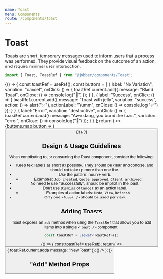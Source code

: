 ```yaml
---
name: Toast
menu: Components
route: /components/toast
---
```



# Toast

<ComponentStatus stage="ready" responsive="no" accessible="no" />

Toasts are short, temporary messages used to inform users that a process was
performed. They provide visual feedback on the outcome of an action, and require
minimal user interacction.

```ts
import { Toast, ToastRef } from "@jobber/components/Toast";
```

<Playground>
  {() => {
    const toastRef = useRef();
    const buttons = [
      {
        label: "No Variation",
        variation: "cancel",
        onClick: () => {
          toastRef.current.add({
            message: "Bland Toast",
            onClose: () => console.log("🍞")
          });
        }
      },
      {
        label: "Success",
        onClick: () => {
          toastRef.current.add({
            message: "Toast with jelly",
            variation: "success",
            action: () => alert("✅"),
            actionLabel: "Yumm",
            onClose: () => console.log("✅")
          });
        }
      },
      {
        label: "Error",
        variation: "destructive",
        onClick: () => {
          toastRef.current.add({
            message: "Aww dang, you burnt the toast",
            variation: "error",
            onClose: () => console.log("🚨")
          });
        }
      }
    ];
    return (
      <>
        {buttons.map(button => (
          <Button key={button.label} {...button} />
        ))}
        <Toast ref={toastRef} />
      </>
    );
  }}
</Playground>

## Design & Usage Guidelines

When contributing to, or consuming the Toast component, consider the following:

- Keep text labels as short as possible. They should be clear and concise, and
  should not take up more than one line.
- Use the pattern: noun + verb.
  - Examples: `Job created`, `Quote approved`, `Client archived`.
- No need to use "Successfully", should be implicit in the toast.
- Don't use `Dismiss` or `Cancel` as an action label.
  - Examples of action labels: `Undo`, `View`, `Refresh`.
- Only one `<Toast />` should be used per view.

## Adding Toasts

Toast exposes an `add` method when using the `ToastRef` that allows you to add
items into a single `<Toast />` component.

```ts
const toastRef = useRef<ToastRef>();
```

<Playground>
  {() => {
    const toastRef = useRef();
    return (
      <>
        <Button
          label="Add Toast"
          onClick={() => {
            toastRef.current.add({
              message: "New Toast"
            });
          }}
        />
        <Toast ref={toastRef} />
      </>
    );
  }}
</Playground>

## "Add" Method Props

<Props of={Slice} />
